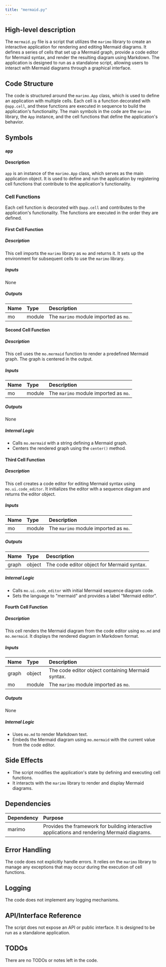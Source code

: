 ```yaml
---
title: "mermaid.py"
---
```


## High-level description

The `mermaid.py` file is a script that utilizes the `marimo` library to create an interactive application for rendering and editing Mermaid diagrams. It defines a series of cells that set up a Mermaid graph, provide a code editor for Mermaid syntax, and render the resulting diagram using Markdown. The application is designed to run as a standalone script, allowing users to interact with Mermaid diagrams through a graphical interface.

## Code Structure

The code is structured around the `marimo.App` class, which is used to define an application with multiple cells. Each cell is a function decorated with `@app.cell`, and these functions are executed in sequence to build the application's functionality. The main symbols in the code are the `marimo` library, the `App` instance, and the cell functions that define the application's behavior.

## Symbols

### `app`
#### Description
`app` is an instance of the `marimo.App` class, which serves as the main application object. It is used to define and run the application by registering cell functions that contribute to the application's functionality.

### Cell Functions
Each cell function is decorated with `@app.cell` and contributes to the application's functionality. The functions are executed in the order they are defined.

#### First Cell Function
##### Description
This cell imports the `marimo` library as `mo` and returns it. It sets up the environment for subsequent cells to use the `marimo` library.

##### Inputs
None

##### Outputs
| Name | Type | Description |
|:-----|:-----|:------------|
| mo | module | The `marimo` module imported as `mo`. |

#### Second Cell Function
##### Description
This cell uses the `mo.mermaid` function to render a predefined Mermaid graph. The graph is centered in the output.

##### Inputs
| Name | Type | Description |
|:-----|:-----|:------------|
| mo | module | The `marimo` module imported as `mo`. |

##### Outputs
None

##### Internal Logic
- Calls `mo.mermaid` with a string defining a Mermaid graph.
- Centers the rendered graph using the `center()` method.

#### Third Cell Function
##### Description
This cell creates a code editor for editing Mermaid syntax using `mo.ui.code_editor`. It initializes the editor with a sequence diagram and returns the editor object.

##### Inputs
| Name | Type | Description |
|:-----|:-----|:------------|
| mo | module | The `marimo` module imported as `mo`. |

##### Outputs
| Name | Type | Description |
|:-----|:-----|:------------|
| graph | object | The code editor object for Mermaid syntax. |

##### Internal Logic
- Calls `mo.ui.code_editor` with initial Mermaid sequence diagram code.
- Sets the language to "mermaid" and provides a label "Mermaid editor".

#### Fourth Cell Function
##### Description
This cell renders the Mermaid diagram from the code editor using `mo.md` and `mo.mermaid`. It displays the rendered diagram in Markdown format.

##### Inputs
| Name | Type | Description |
|:-----|:-----|:------------|
| graph | object | The code editor object containing Mermaid syntax. |
| mo | module | The `marimo` module imported as `mo`. |

##### Outputs
None

##### Internal Logic
- Uses `mo.md` to render Markdown text.
- Embeds the Mermaid diagram using `mo.mermaid` with the current value from the code editor.

## Side Effects

- The script modifies the application's state by defining and executing cell functions.
- It interacts with the `marimo` library to render and display Mermaid diagrams.

## Dependencies

| Dependency | Purpose |
|:-----------|:--------|
| marimo | Provides the framework for building interactive applications and rendering Mermaid diagrams. |

## Error Handling

The code does not explicitly handle errors. It relies on the `marimo` library to manage any exceptions that may occur during the execution of cell functions.

## Logging

The code does not implement any logging mechanisms.

## API/Interface Reference

The script does not expose an API or public interface. It is designed to be run as a standalone application.

## TODOs

There are no TODOs or notes left in the code.